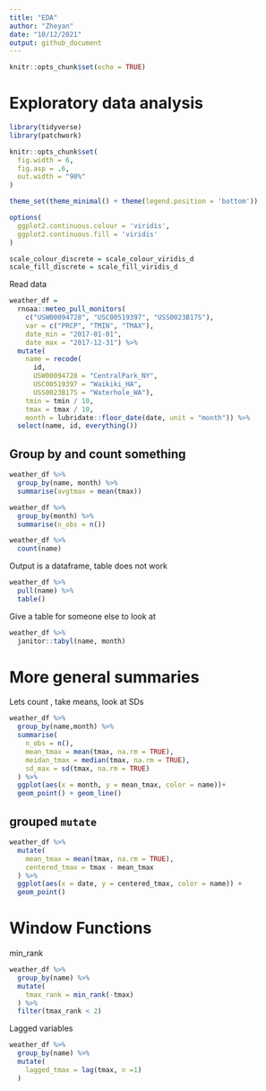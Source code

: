 ```yaml
---
title: "EDA"
author: "Zheyan"
date: "10/12/2021"
output: github_document
---
```


```r
knitr::opts_chunk$set(echo = TRUE)
```

# Exploratory data analysis

```r
library(tidyverse)
library(patchwork)

knitr::opts_chunk$set(
  fig.width = 6,
  fig.asp = .6,
  out.width = "90%"
)

theme_set(theme_minimal() + theme(legend.position = 'bottom'))

options(
  ggplot2.continuous.colour = 'viridis',
  ggplot2.continuous.fill = 'viridis'
)

scale_colour_discrete = scale_colour_viridis_d
scale_fill_discrete = scale_fill_viridis_d
```

Read data 

```r
weather_df =  
  rnoaa::meteo_pull_monitors(
    c("USW00094728", "USC00519397", "USS0023B17S"),
    var = c("PRCP", "TMIN", "TMAX"), 
    date_min = "2017-01-01",
    date_max = "2017-12-31") %>%
  mutate(
    name = recode(
      id, 
      USW00094728 = "CentralPark_NY", 
      USC00519397 = "Waikiki_HA",
      USS0023B17S = "Waterhole_WA"),
    tmin = tmin / 10,
    tmax = tmax / 10,
    month = lubridate::floor_date(date, unit = "month")) %>%
  select(name, id, everything())
```
## Group by and count something

```r
weather_df %>% 
  group_by(name, month) %>% 
  summarise(avgtmax = mean(tmax))

weather_df %>% 
  group_by(month) %>% 
  summarise(n_obs = n())

weather_df %>% 
  count(name)
```

Output is a dataframe, table does not work

```r
weather_df %>% 
  pull(name) %>% 
  table()
```

Give a table for someone else to look at

```r
weather_df %>% 
  janitor::tabyl(name, month)
```
# More general summaries

Lets count , take means, look at SDs

```r
weather_df %>% 
  group_by(name,month) %>% 
  summarise(
    n_obs = n(),
    mean_tmax = mean(tmax, na.rm = TRUE),
    meidan_tmax = median(tmax, na.rm = TRUE),
    sd_max = sd(tmax, na.rm = TRUE)
  ) %>% 
  ggplot(aes(x = month, y = mean_tmax, color = name))+
  geom_point() + geom_line()
```


## grouped `mutate`

```r
weather_df %>% 
  mutate(
    mean_tmax = mean(tmax, na.rm = TRUE),
    centered_tmax = tmax - mean_tmax
  ) %>% 
  ggplot(aes(x = date, y = centered_tmax, color = name)) +
  geom_point()
```
# Window Functions

min_rank

```r
weather_df %>% 
  group_by(name) %>% 
  mutate(
    tmax_rank = min_rank(-tmax)
  ) %>% 
  filter(tmax_rank < 2)
```

Lagged variables

```r
weather_df %>% 
  group_by(name) %>% 
  mutate(
    lagged_tmax = lag(tmax, n =1)
  )
```











